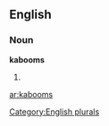 
==English==

===Noun===
'''kabooms'''

# {{plural of|[[kaboom]]}}

[[Category:English plurals]]

[[ar:kabooms]]